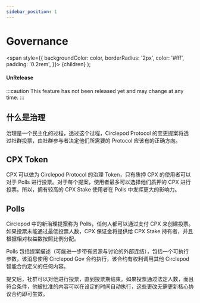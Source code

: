 ```yaml
---
sidebar_position: 1
---
```


# Governance

  <span
    style={{
      backgroundColor: color,
      borderRadius: '2px',
      color: '#fff',
      padding: '0.2rem',
    }}>
    {children}
  </span>
);

#### <Highlight color="#ff9966">UnRelease</Highlight>

:::caution
This feature has not been released yet and may change at any time.
:::

## 什么是治理

治理是一个民主化的过程，透过这个过程，Circlepod Protocol 的变更提案将透过社群投票，由社群参与者决定他们所需要的 Protocol 应该有的正确方向。

## CPX Token

CPX 可以做为 Circlepod Protocol 的治理 Token，只有质押 CPX 的使用者可以对于 Polls 进行投票。对于每个提案，使用者最多可以选择他们质押的 CPX 进行投票。所以，拥有较高的 CPX Stake 使用者在 Polls 中发挥更大的影响力。

## Polls

Circlepod 中的新治理提案称为 Polls，任何人都可以通过支付 CPX 来创建投票。如果投票未能通过最低投票人数，CPX 保证金将提供给 CPX Stake 持有者，并且根据相对权益数按照比例分配。

Polls 包括提案描述（可能进一步带有资源与讨论的外部连结），包括一个可执行参数，该消息使用 Circlepod Gov 合约执行，该合约有权利调用其他 Circlepod 智能合约定义的任何内容。

提交后，社群可以对他进行投票，直到投票期结束。如果投票通过法定人数，而且符合条件，他被批准的内容可以在设定的时间自动执行，这些更改无需更新核心协议合约即可生效。